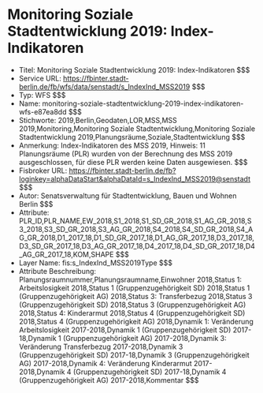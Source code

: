 # Monitoring Soziale Stadtentwicklung 2019: Index-Indikatoren
- Titel: Monitoring Soziale Stadtentwicklung 2019: Index-Indikatoren $$$
- Service URL: https://fbinter.stadt-berlin.de/fb/wfs/data/senstadt/s_IndexInd_MSS2019 $$$
- Typ: WFS $$$
- Name: monitoring-soziale-stadtentwicklung-2019-index-indikatoren-wfs-e87ea8dd $$$
- Stichworte: 2019,Berlin,Geodaten,LOR,MSS,MSS 2019,Monitoring,Monitoring Soziale Stadtentwicklung,Monitoring Soziale Stadtentwicklung 2019,Planungsräume,Soziale,Stadtentwicklung $$$
- Anmerkung: Index-Indikatoren des MSS 2019, Hinweis: 11 Planungsräume (PLR) wurden von der Berechnung des MSS 2019 ausgeschlossen, für diese PLR werden keine Daten ausgewiesen. $$$
- Fisbroker URL: https://fbinter.stadt-berlin.de/fb?loginkey=alphaDataStart&alphaDataId=s_IndexInd_MSS2019@senstadt $$$
- Autor: Senatsverwaltung für Stadtentwicklung, Bauen und Wohnen Berlin $$$
- Attribute: PLR_ID,PLR_NAME,EW_2018,S1_2018,S1_SD_GR_2018,S1_AG_GR_2018,S3_2018,S3_SD_GR_2018,S3_AG_GR_2018,S4_2018,S4_SD_GR_2018,S4_AG_GR_2018,D1_2017_18,D1_SD_GR_2017_18,D1_AG_GR_2017_18,D3_2017_18,D3_SD_GR_2017_18,D3_AG_GR_2017_18,D4_2017_18,D4_SD_GR_2017_18,D4_AG_GR_2017_18,KOM,SHAPE $$$
- Layer Name: fis:s_IndexInd_MSS2019Type $$$
- Attribute Beschreibung: Planungsraumnummer,Planungsraumname,Einwohner 2018,Status 1: Arbeitslosigkeit 2018,Status 1 (Gruppenzugehörigkeit SD) 2018,Status 1 (Gruppenzugehörigkeit AG) 2018,Status 3: Transferbezug 2018,Status 3 (Gruppenzugehörigkeit SD) 2018,Status 3  (Gruppenzugehörigkeit AG) 2018,Status 4: Kinderarmut 2018,Status 4 (Gruppenzugehörigkeit SD) 2018,Status 4 (Gruppenzugehörigkeit AG) 2018,Dynamik 1: Veränderung Arbeitslosigkeit 2017-2018,Dynamik 1 (Gruppenzugehörigkeit SD) 2017-18,Dynamik 1 (Gruppenzugehörigkeit AG) 2017-2018,Dynamik 3: Veränderung Transferbezug 2017-2018,Dynamik 3 (Gruppenzugehörigkeit SD) 2017-18,Dynamik 3 (Gruppenzugehörigkeit AG) 2017-2018,Dynamik 4: Veränderung Kinderarmut 2017-2018,Dynamik 4 (Gruppenzugehörigkeit SD) 2017-18,Dynamik 4 (Gruppenzugehörigkeit AG) 2017-2018,Kommentar $$$
